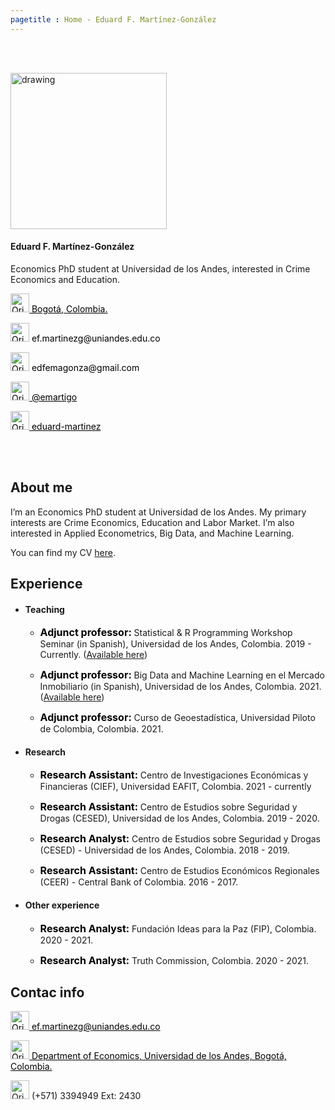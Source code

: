 ```yaml
---
pagetitle : Home - Eduard F. Martínez-González
---
```


<br>  </br> <!--- Agrega lineas en blanco --->

<!------------- Panel de la izquierda ------------->
<div class="col-sm-4">

<!-- Foto completa -->
<img src="./images/profile2.png" class="center" alt="drawing" width="250" height="250"/>

#### Eduard F. Martínez-González
Economics PhD student at Universidad de los Andes, interested in Crime Economics and Education.

<!-- Location -->
<a href="https://www.google.com/maps/place/Bogotá/@4.6486259,-74.2478944,11z/data=!3m1!4b1!4m5!3m4!1s0x8e3f9bfd2da6cb29:0x239d635520a33914!8m2!3d4.7109886!4d-74.072092" style="color:black;"> <img alt="Qries" src="./images/location.png" width=30" height="30">  Bogotá, Colombia.</a>

<!-- Correo -->
<p style="color:black"><img alt="Qries" src="./images/correo.png" width=30" height="30"> ef.martinezg@uniandes.edu.co </img></p>

<!-- Correo -->
<p style="color:black"><img alt="Qries" src="./images/correo.png" width=30" height="30"> edfemagonza@gmail.com </img></p>

<!-- Twitter -->
 <a href="https://twitter.com/emartigo" style="color:black;"> <img alt="Qries" src="./images/twitter.jpg" width=30" height="30">  @emartigo</a> 

<!-- GitHub -->
<a href="https://github.com/eduard-martinez" style="color:black;"> <img alt="Qries" src="./images/github.png" width=30" height="30">  eduard-martinez</a>

</div>
<!------------- Fin panel de la izquierda ------------->

<!------------- Panel de la derecha ------------->
<div class="col-sm-8">

<br>  </br> <!--- Agrega lineas en blanco --->

## About me

I’m an Economics PhD student at Universidad de los Andes. My primary interests are Crime Economics, Education and Labor Market. I’m also interested in Applied Econometrics, Big Data, and Machine Learning.

You can find my CV <a href="https://eduard-martinez.github.io/cv/C_Eduard_F_Martinez_G.pdf">here</a>.


## Experience

* #### Teaching

  + <p><strong style="color:black;font-size:16px;"> Adjunct professor: </strong>  Statistical & R Programming Workshop Seminar (in Spanish), Universidad de los Andes, Colombia. 2019 - Currently. ([Available here](https://github.com/taller-R-202201))</p>
  
  + <p><strong style="color:black;font-size:16px;"> Adjunct professor: </strong> Big Data and Machine Learning en el Mercado Inmobiliario (in Spanish), Universidad de los Andes, Colombia. 2021. ([Available here](https://ignaciomsarmiento.github.io/teaching/BDML)) </p>

  + <p><strong style="color:black;font-size:16px;"> Adjunct professor: </strong> Curso de Geoestadística, Universidad Piloto de Colombia, Colombia. 2021. </p>
  
* #### Research

  + <p><strong style="color:black;font-size:16px;">Research Assistant: </strong> Centro de Investigaciones Económicas y Financieras (CIEF), Universidad EAFIT, Colombia. 2021 - currently </p>
    
  + <p><strong style="color:black;font-size:16px;">Research Assistant: </strong>  Centro de Estudios sobre Seguridad y Drogas (CESED), Universidad de los Andes, Colombia. 2019 - 2020. </p>

  + <p><strong style="color:black;font-size:16px;"> Research Analyst: </strong>  Centro de Estudios sobre Seguridad y Drogas (CESED) - Universidad de los Andes, Colombia. 2018 - 2019. </p>

  + <p><strong style="color:black;font-size:16px;"> Research Assistant: </strong>  Centro de Estudios Económicos Regionales (CEER) - Central Bank of Colombia. 2016 - 2017. </p>

* #### Other experience
  
  + <p><strong style="color:black;font-size:16px;">Research Analyst: </strong>  Fundación Ideas para la Paz (FIP), Colombia. 2020 - 2021. </p>
  
  + <p><strong style="color:black;font-size:16px;">Research Analyst: </strong>  Truth Commission, Colombia. 2020 - 2021. </p>

## Contac info

<!-- Correo -->
<span id="person-email" itemprop="email"><a href="ef.martinezg@uniandes.edu.co" style="color:black;"> <img alt="Qries" src="./images/correo.png" width=30" height="30">  ef.martinezg@uniandes.edu.co</a></span>

<!-- Location -->
<a href="https://www.google.com/maps/place/Universidad+de+los+Andes/@4.6014634,-74.0683221,17z/data=!3m1!4b1!4m5!3m4!1s0x8e3f99a4a124b335:0x8e9f4683d1db9cb!8m2!3d4.6014581!4d-74.0661334" style="color:black;"> <img alt="Qries" src="./images/location.png" width=30" height="30">  Department of Economics, Universidad de los Andes, Bogotá, Colombia.</a>

<!-- Tel -->
<img alt="Qries" src="./images/tel.png" width=30" height="30"> (+571) 3394949 Ext: 2430 </img>

</div> <!--- FIn del panel de la derecha --->

